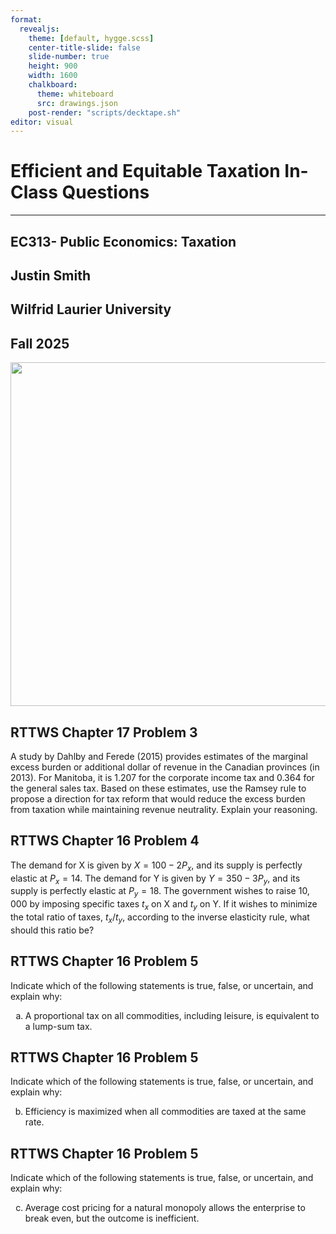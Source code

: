 ```yaml
---
format: 
  revealjs:
    theme: [default, hygge.scss]
    center-title-slide: false
    slide-number: true
    height: 900
    width: 1600
    chalkboard:
      theme: whiteboard
      src: drawings.json
    post-render: "scripts/decktape.sh"
editor: visual
---
```


<h1>Efficient and Equitable Taxation In-Class Questions</h1>

<hr>

<h2>EC313- Public Economics: Taxation</h2>

<h2>Justin Smith</h2>

<h2>Wilfrid Laurier University</h2>

<h2>Fall 2025</h2>

![](/files/img/hexEC313.png){.absolute top="300" left="900" width="550"}

## RTTWS Chapter 17 Problem 3

A study by Dahlby and Ferede (2015) provides estimates of the marginal excess burden or additional dollar of revenue in the Canadian provinces (in 2013). For Manitoba, it is 1.207 for the corporate income tax and 0.364 for the general sales tax. Based on these estimates, use the Ramsey rule to propose a direction for tax reform that would reduce the excess burden from taxation while maintaining revenue neutrality. Explain your reasoning.

## RTTWS Chapter 16 Problem 4

The demand for X is given by $X = 100 - 2P_x$, and its supply is perfectly elastic at $P_x = 14$. The demand for Y is given by $Y = 350 - 3P_y$, and its supply is perfectly elastic at $P_y = 18$. The government wishes to raise $10,000$ by imposing specific taxes $t_x$ on X and $t_y$ on Y. If it wishes to minimize the total ratio of taxes, $t_x/t_y$, according to the inverse elasticity rule, what should this ratio be?

## RTTWS Chapter 16 Problem 5

Indicate which of the following statements is true, false, or uncertain, and explain why:

a.  A proportional tax on all commodities, including leisure, is equivalent to a lump-sum tax.

## RTTWS Chapter 16 Problem 5

Indicate which of the following statements is true, false, or uncertain, and explain why:

b.  Efficiency is maximized when all commodities are taxed at the same rate.

## RTTWS Chapter 16 Problem 5

Indicate which of the following statements is true, false, or uncertain, and explain why:

c.  Average cost pricing for a natural monopoly allows the enterprise to break even, but the outcome is inefficient.

## 
